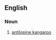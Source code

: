 ==English==

===Noun===
{{en-noun|head=[[antilopine]] [[wallaby]]|pl=antilopine wallabies}}

# [[antilopine kangaroo]]